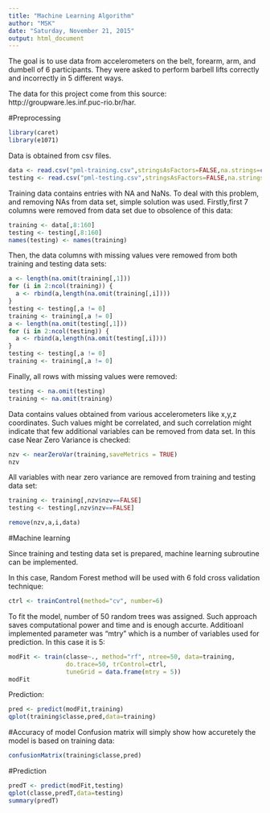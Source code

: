 ```yaml
---
title: "Machine Learning Algorithm"
author: "MSK"
date: "Saturday, November 21, 2015"
output: html_document
---
```


The goal is to use data from accelerometers on the belt, forearm, arm, and dumbell of 6 participants. They were asked to perform barbell lifts correctly and incorrectly in 5 different ways.

The data for this project come from this source: http://groupware.les.inf.puc-rio.br/har.

#Preprocessing
```r
library(caret)
library(e1071)
```

Data is obtained from csv files.
```r
data <- read.csv("pml-training.csv",stringsAsFactors=FALSE,na.strings=c("NA","#DIV/0!",""))
testing <- read.csv("pml-testing.csv",stringsAsFactors=FALSE,na.strings=c("NA","#DIV/0!",""))
```

Training data contains entries with NA and NaNs. To deal with this problem, and removing NAs from data set, simple solution was used.
Firstly,first 7 columns were removed from data set due to obsolence of this data: 
```r
training <- data[,8:160]
testing <- testing[,8:160]
names(testing) <- names(training)
```

Then, the data columns with missing values vere remowed from both training and testing data sets:
```r
a <- length(na.omit(training[,1]))
for (i in 2:ncol(training)) {
  a <- rbind(a,length(na.omit(training[,i])))
}
testing <- testing[,a != 0]
training <- training[,a != 0]
a <- length(na.omit(testing[,1]))
for (i in 2:ncol(testing)) {
  a <- rbind(a,length(na.omit(testing[,i])))
}
testing <- testing[,a != 0]
training <- training[,a != 0]
```

Finally, all rows with missing values were removed:
```r
testing <- na.omit(testing)
training <- na.omit(training)
```

Data contains values obtained from various accelerometers like x,y,z coordinates. Such values might be correlated, and such correlation might indicate that few additional variables can be removed from data set. In this case Near Zero Variance is checked:
```r
nzv <- nearZeroVar(training,saveMetrics = TRUE)
nzv
```

All variables with near zero variance are removed from training and testing data set:
```r
training <- training[,nzv$nzv==FALSE]
testing <- testing[,nzv$nzv==FALSE]
```
```r
remove(nzv,a,i,data)
```

#Machine learning

Since training and testing data set is prepared, machine learning subroutine can be implemented.

In this case, Random Forest method will be used with 6 fold cross validation technique:
```r
ctrl <- trainControl(method="cv", number=6)
```

To fit the model, number of 50 random trees was assigned. Such approach saves computational power and time and is enough accurte. Additioanl implemented parameter was "mtry" which is a number of variables used for prediction. In this case it is 5:
```r
modFit <- train(classe~., method="rf", ntree=50, data=training,
                do.trace=50, trControl=ctrl,
                tuneGrid = data.frame(mtry = 5))
modFit
```

Prediction:
```r
pred <- predict(modFit,training)
qplot(training$classe,pred,data=training)
```

#Accuracy of model
Confusion matrix will simply show how accuretely the model is based on training data:
```r
confusionMatrix(training$classe,pred)
```

#Prediction
```r
predT <- predict(modFit,testing)
qplot(classe,predT,data=testing)
summary(predT)
```

